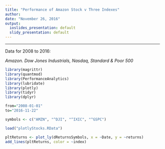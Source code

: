```yaml
---
title: "Performance of Amazon Stock v Three Indexes"
author: 
date: "November 26, 2016"
output:
  ioslides_presentation: default
  slidy_presentation: default
---
```


***
Data for 2008 to 2016:

*Amazon. Dow Jones Industrials, Nasdaq, Standard & Poor 500*



```r
library(magrittr)
library(quantmod)
library(PerformanceAnalytics)
library(lubridate)
library(plotly)
library(tidyr)
library(dplyr)

from="2008-01-01"
to="2016-11-22"

symbols <- c("AMZN", "^DJI", "^IXIC", "^GSPC")

load("plotlyStocks.RData")

pltReturns <- plot_ly(dReturnsSymbols, x = ~Date, y = ~returns)
add_lines(pltReturns, color = ~index)

```
